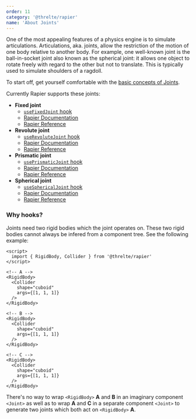 ```yaml
---
order: 11
category: '@threlte/rapier'
name: 'About Joints'
---
```


One of the most appealing features of a physics engine is to simulate articulations. Articulations, aka. joints, allow the restriction of the motion of one body relative to another body. For example, one well-known joint is the ball-in-socket joint also known as the spherical joint: it allows one object to rotate freely with regard to the other but not to translate. This is typically used to simulate shoulders of a ragdoll.

To start off, get yourself comfortable with the [basic concepts of Joints](https://rapier.rs/docs/user_guides/javascript/joints#basic-concepts).

Currently Rapier supports these joints:

- **Fixed joint**
  - [`useFixedJoint` hook](/docs/reference/rapier/use-fixed-joint)
  - [Rapier Documentation](https://rapier.rs/docs/user_guides/javascript/joints#fixed-joint)
  - [Rapier Reference](https://rapier.rs/javascript3d/classes/FixedImpulseJoint.html)
- **Revolute joint**
  - [`useRevoluteJoint` hook](/docs/reference/rapier/use-revolute-joint)
  - [Rapier Documentation](https://rapier.rs/docs/user_guides/javascript/joints#revolute-joint)
  - [Rapier Reference](https://rapier.rs/javascript3d/classes/RevoluteImpulseJoint.html)
- **Prismatic joint**
  - [`usePrismaticJoint` hook](/docs/reference/rapier/use-prismatic-joint)
  - [Rapier Documentation](https://rapier.rs/docs/user_guides/javascript/joints#prismatic-joint)
  - [Rapier Reference](https://rapier.rs/javascript3d/classes/PrismaticImpulseJoint.html)
- **Spherical joint**
  - [`useSphericalJoint` hook](/docs/reference/rapier/use-spherical-joint)
  - [Rapier Documentation](https://rapier.rs/docs/user_guides/javascript/joints#spherical-joint)
  - [Rapier Reference](https://rapier.rs/javascript3d/classes/SphericalImpulseJoint.html)

### Why hooks?

Joints need two rigid bodies which the joint operates on. These two rigid bodies cannot always be infered from a component tree. See the following example:

```svelte
<script>
  import { RigidBody, Collider } from '@threlte/rapier'
</script>

<!-- A -->
<RigidBody>
  <Collider
    shape="cuboid"
    args={[1, 1, 1]}
  />
</RigidBody>

<!-- B -->
<RigidBody>
  <Collider
    shape="cuboid"
    args={[1, 1, 1]}
  />
</RigidBody>

<!-- C -->
<RigidBody>
  <Collider
    shape="cuboid"
    args={[1, 1, 1]}
  />
</RigidBody>
```

There's no way to wrap `<RigidBody>` **A** and **B** in an imaginary component `<Joint>` as well as to wrap **A** and **C** in a separate component `<Joint>` to generate two joints which both act on `<RigidBody>` **A**.
